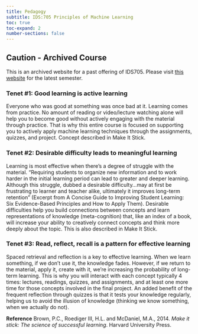 ```yaml
---
title: Pedagogy
subtitle: IDS:705 Principles of Machine Learning
toc: true
toc-expand: 2
number-sections: false
---
```


::: {.callout-warning}
## Caution - Archived Course

This is an archived website for a past offering of IDS705. Please visit [this website](https://kylebradbury.github.io/ids705/) for the latest semester.
:::

### Tenet #1: Good learning is active learning

Everyone who was good at something was once bad at it. Learning comes from practice. No amount of reading or video/lecture watching alone will help you to become good without actively engaging with the material through practice. That is why this entire course is focused on supporting you to actively apply machine learning techniques through the assignments, quizzes, and project. Concept described in Make It Stick. 

### Tenet #2: Desirable difficulty leads to meaningful learning

Learning is most effective when there's a degree of struggle with the material. "Requiring students to organize new information and to work harder in the initial learning period can lead to greater and deeper learning. Although this struggle, dubbed a desirable difficulty...may at first be frustrating to learner and teacher alike, ultimately it improves long-term retention" (Excerpt from A Concise Guide to Improving Student Learning: Six Evidence-Based Principles and How to Apply Them). Desirable difficulties help you build connections between concepts and learn representations of knowledge (meta-cognition) that, like an index of a book, will increase your ability to creatively connect concepts and think more deeply about the topic. This is also described in Make It Stick.

### Tenet #3: Read, reflect, recall is a pattern for effective learning

Spaced retrieval and reflection is a key to effective learning. When we learn something, if we don't use it, the knowledge fades. However, if we return to the material, apply it, create with it, we're increasing the probability of long-term learning. This is why you will interact with each concept typically 4 times: lectures, readings, quizzes, and assignments, and at least one more time for those concepts involved in the final project. An added benefit of the frequent reflection through quizzes is that it tests your knowledge regularly, helping us to avoid the illusion of knowledge (thinking we know something, when we actually do not).

**Reference**
Brown, P.C., Roediger III, H.L. and McDaniel, M.A., 2014. *Make it stick: The science of successful learning*. Harvard University Press.